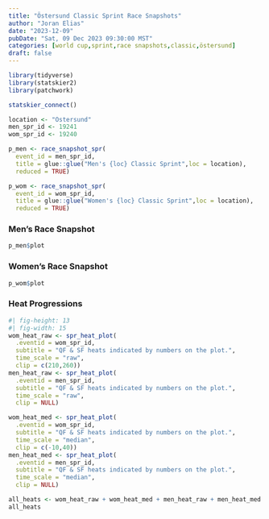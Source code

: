 ```yaml
---
title: "Östersund Classic Sprint Race Snapshots"
author: "Joran Elias"
date: "2023-12-09"
pubDate: "Sat, 09 Dec 2023 09:30:00 MST"
categories: [world cup,sprint,race snapshots,classic,östersund]
draft: false
---
```


```r
library(tidyverse)
library(statskier2)
library(patchwork)

statskier_connect()
```

```r
location <- "Östersund"
men_spr_id <- 19241
wom_spr_id <- 19240

p_men <- race_snapshot_spr(
  event_id = men_spr_id,
  title = glue::glue("Men's {loc} Classic Sprint",loc = location),
  reduced = TRUE)

p_wom <- race_snapshot_spr(
  event_id = wom_spr_id,
  title = glue::glue("Women's {loc} Classic Sprint",loc = location),
  reduced = TRUE)
```

### Men's Race Snapshot
```r
p_men$plot
```

### Women's Race Snapshot
```r
p_wom$plot
```

### Heat Progressions
```r
#| fig-height: 13
#| fig-width: 15
wom_heat_raw <- spr_heat_plot(
  .eventid = wom_spr_id,
  subtitle = "QF & SF heats indicated by numbers on the plot.",
  time_scale = "raw",
  clip = c(210,260))
men_heat_raw <- spr_heat_plot(
  .eventid = men_spr_id,
  subtitle = "QF & SF heats indicated by numbers on the plot.",
  time_scale = "raw",
  clip = NULL)

wom_heat_med <- spr_heat_plot(
  .eventid = wom_spr_id,
  subtitle = "QF & SF heats indicated by numbers on the plot.",
  time_scale = "median",
  clip = c(-10,40))
men_heat_med <- spr_heat_plot(
  .eventid = men_spr_id,
  subtitle = "QF & SF heats indicated by numbers on the plot.",
  time_scale = "median",
  clip = NULL)

all_heats <- wom_heat_raw + wom_heat_med + men_heat_raw + men_heat_med
all_heats
```